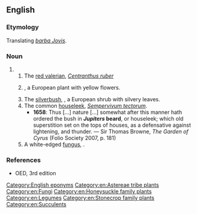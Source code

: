 ==English==

===Etymology===
Translating {{etyl|la|en}} ''[[barba Jovis]]''.

===Noun===
{{en-noun|-|head=[[Jupiter]][[-'s|'s]] [[beard]]}}

# {{n-g|A common name for various plants:}}
## The [[red valerian]], ''[[Centranthus ruber]]''
## {{lb|en|obsolete}} {{taxlink|Aster linosyris|species|noshow=1}}, a European plant with yellow flowers.
## The [[silverbush]], {{taxlink|Anthyllis barba-jovis|species|noshow=1}}, a European shrub with silvery leaves.
## The common [[houseleek]], ''[[Sempervivum tectorum]]''.
##* '''1658''': Thus [...] nature [...] somewhat after this manner hath ordered the bush in '''''Jupiters'' beard''', or houseleek; which old superstition set on the tops of houses, as a defensative against lightening, and thunder. — Sir Thomas Browne, ''The Garden of Cyrus'' (Folio Society 2007, p. 181)
## A white-edged [[fungus]], {{taxlink|Hyphodontia barba-jovis|species|noshow=1}}.

===References===
* OED, 3rd edition

[[Category:English eponyms]]
[[Category:en:Astereae tribe plants]]
[[Category:en:Fungi]]
[[Category:en:Honeysuckle family plants]]
[[Category:en:Legumes]]
[[Category:en:Stonecrop family plants]]
[[Category:en:Succulents]]